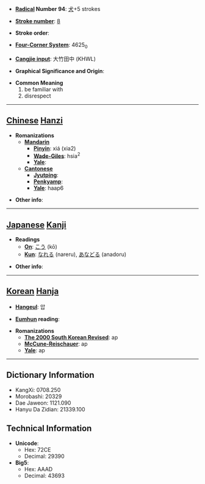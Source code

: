* '''[[Wiktionary:Chinese radical index| Radical]] Number 94''': [[Wiktionary:Chinese radical index 犬|犬]]+5 strokes

* '''[[Wiktionary:Chinese total strokes index|Stroke number]]''': [[Wiktionary:Chinese total strokes index 8|8]]

* '''Stroke order''': 

* '''[[Wiktionary:Chinese four corner index|Four-Corner System]]''': 4625<sub>0</sub>

* '''[[Wiktionary:Chinese Cangjie index|Cangjie input]]''': 大竹田中 (KHWL)

* '''Graphical Significance and Origin''': 

* '''Common Meaning'''
*#be familiar with
*# disrespect


----

== [[Chinese]] [[Hanzi]] ==

* '''Romanizations'''
** '''[[Mandarin]]'''
*** '''[[Pinyin]]''': xiá (xia2)
*** '''[[Wade-Giles]]''': hsia<sup>2</sup>
*** '''[[Yale]]''': 
** '''[[Cantonese]]'''
*** '''[[Jyutping]]''':
*** '''[[Penkyamp]]''': 
*** '''[[Yale]]''': haap6

* '''Other info''': 

----

== [[Japanese]] [[Kanji]] ==

* '''Readings'''
** '''[[On]]''': [[こう]] (kō)
** '''[[Kun]]''': [[なれる]] (nareru), [[あなどる]] (anadoru)

* '''Other info''':  

----

== [[Korean]] [[Hanja]] ==

* '''[[Hangeul]]''': 압

* '''[[Eumhun]] reading''': 

* '''Romanizations'''
** '''[[The 2000 South Korean Revised Romanization|The 2000 South Korean Revised]]''': ap
** '''[[McCune-Reischauer]]''': ap
** '''[[Yale]]''': ap

----

== Dictionary Information ==

* KangXi: 0708.250
* Morobashi: 20329
* Dae Jaweon: 1121.090
* Hanyu Da Zidian: 21339.100

== Technical Information ==

* '''Unicode''':
** Hex: 72CE
** Decimal: 29390
* '''Big5''':
** Hex: AAAD
** Decimal: 43693